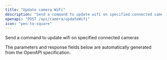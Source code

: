 ```yaml
---
title: "Update camera WiFi"
description: "Send a command to update wifi on specified connected cameras"
openapi: "POST /api/camera/updateWifi"
icon: "pen-to-square"
---
```


Send a command to update wifi on specified connected cameras

<Note>
The parameters and response fields below are automatically generated from the OpenAPI specification.
</Note>

